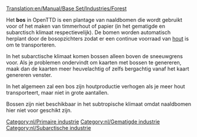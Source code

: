 [[Translation:en/Manual/Base Set/Industries/Forest]]

{{nl/Industrieën|image=en/Forest(industry).png
|name=Bos
|climates=[[nl/Manual/Klimaat#Gematigd|Gematigd]], [[nl/Manual/Klimaat#Subarctisch|Subarctisch]].
|accepts=Niets
|produces=[[nl/Manual/Base Set/Cargos/Hout|Hout]]
|notes=In subarctisch klimaat:<br/>[[File:en/Snowforest.png|224px|center]]
}}
Het '''bos''' in OpenTTD is een plantage van naaldbomen die wordt gebruikt voor of het maken van timmerhout of papier (in het gematigde en subarctisch klimaat respectievelijk). De bomen worden automatisch herplant door de bosopzichters zodat er een continue voorraad van [[nl/Manual/Base Set/Cargos/Hout|hout]] is om te transporteren.

In het subarctische klimaat komen bossen alleen boven de sneeuwgrens voor. Als je problemen ondervindt om kaarten met bossen te genereren, maak dan de kaarten meer heuvelachtig of zelfs bergachtig vanaf het kaart genereren venster.

In het algemeen zal een bos zijn houtproductie verhogen als je meer hout transporteert, maar niet in grote aantallen.

Bossen zijn niet beschikbaar in het subtropische klimaat omdat naaldbomen hier niet voor geschikt zijn.

{{nl/Navbox Industrieën}}
[[Category:nl/Primaire industrie]]
[[Category:nl/Gematigde industrie]]
[[Category:nl/Subarctische industrie]]